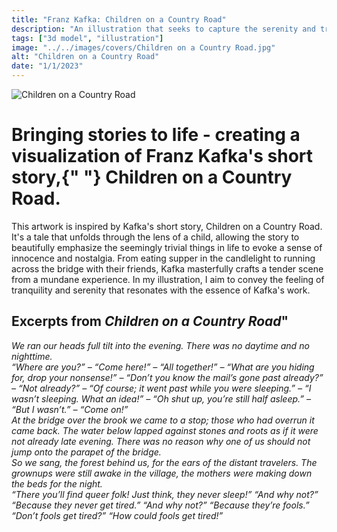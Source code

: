 ```yaml
---
title: "Franz Kafka: Children on a Country Road"
description: "An illustration that seeks to capture the serenity and tranquility of Kafka's short story, <em>Children on a Country Road</em>."
tags: ["3d model", "illustration"]
image: "../../images/covers/Children on a Country Road.jpg"
alt: "Children on a Country Road"
date: "1/1/2023"
---
```





<img src={CoverImage.src} alt="Children on a Country Road" class="fullImgCover"/>
<div class="caseStudy">
<Overview
  year="2023"
  tags={["individual project", "tools - blender"]}
>

<h1 slot="header">
  Bringing stories to life - creating a visualization of Franz Kafka's short
  story,{" "}
  <span style="color: var(--darkAccent)">Children on a Country Road</span>.
</h1>
<div slot="overviewDescription">
  <p>
    This artwork is inspired by Kafka's short story, Children on a Country Road.
    It's a tale that unfolds through the lens of a child, allowing the story to
    beautifully emphasize the seemingly trivial things in life to evoke a sense
    of innocence and nostalgia. From eating supper in the candlelight to running
    across the bridge with their friends, Kafka masterfully crafts a tender
    scene from a mundane experience. In my illustration, I aim to convey the
    feeling of tranquility and serenity that resonates with the essence of
    Kafka's work.
  </p>
</div>

</Overview>

<PageSection>
 <h2 slot="sectionTitle">Excerpts from <em>Children on a Country Road</em>"</h2>
  <p slot="description">
    <i>
        We ran our heads full tilt into the evening. There was no daytime and no nighttime.
        <br />
        “Where are you?” – “Come here!” – “All together!” – “What are you hiding for, drop your nonsense!” – “Don’t you know the mail’s gone past already?” – “Not already?” – “Of course; it went past while you were sleeping.” – “I wasn’t sleeping. What an idea!” – “Oh shut up, you’re still half asleep.” – “But I wasn’t.” – “Come on!”
        <br />
        At the bridge over the brook we came to a stop; those who had overrun it came back. The water below lapped against stones and roots as if it were not already late evening. There was no reason why one of us should not jump onto the parapet of the bridge.
        <br />
        So we sang, the forest behind us, for the ears of the distant travelers. The grownups were still awake in the village, the mothers were making down the beds for the night.
        <br />
        “There you’ll find queer folk! Just think, they never sleep!”
        “And why not?”
        “Because they never get tired.”
        “And why not?”
        “Because they’re fools.”
        “Don’t fools get tired?”
        “How could fools get tired!”
    </i>
  </p>
</PageSection>
</div>